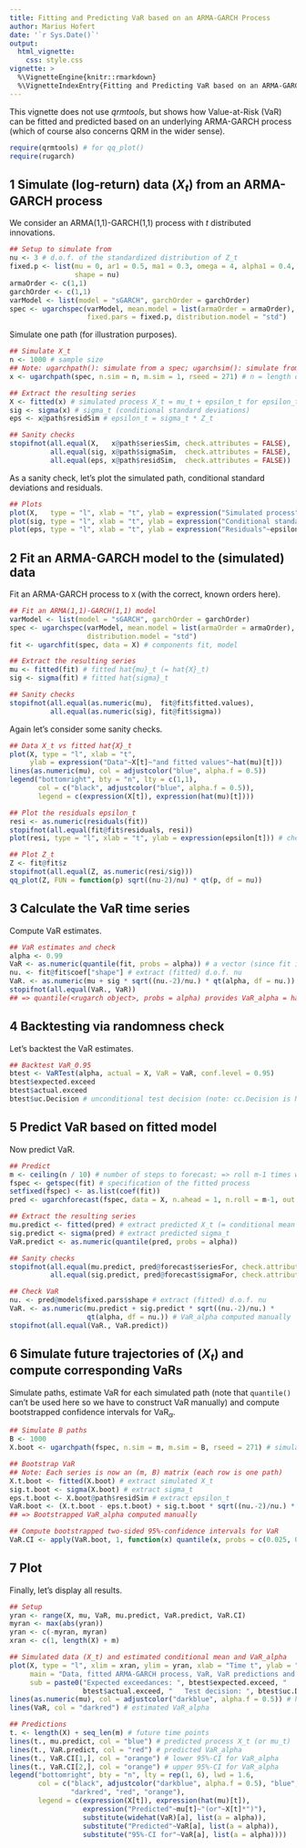 ```yaml
---
title: Fitting and Predicting VaR based on an ARMA-GARCH Process
author: Marius Hofert
date: '`r Sys.Date()`'
output:
  html_vignette:
    css: style.css
vignette: >
  %\VignetteEngine{knitr::rmarkdown}
  %\VignetteIndexEntry{Fitting and Predicting VaR based on an ARMA-GARCH Process}
---
```

This vignette does not use *qrmtools*, but shows how Value-at-Risk (VaR) can be
fitted and predicted based on an underlying ARMA-GARCH process (which of course
also concerns QRM in the wider sense).

```r
require(qrmtools) # for qq_plot()
require(rugarch)
```

## 1 Simulate (log-return) data $(X_t)$ from an ARMA-GARCH process

We consider an ARMA(1,1)-GARCH(1,1) process with $t$ distributed innovations.
```r
## Setup to simulate from
nu <- 3 # d.o.f. of the standardized distribution of Z_t
fixed.p <- list(mu = 0, ar1 = 0.5, ma1 = 0.3, omega = 4, alpha1 = 0.4, beta1 = 0.2,
                shape = nu)
armaOrder <- c(1,1)
garchOrder <- c(1,1)
varModel <- list(model = "sGARCH", garchOrder = garchOrder)
spec <- ugarchspec(varModel, mean.model = list(armaOrder = armaOrder),
                   fixed.pars = fixed.p, distribution.model = "std")
```

Simulate one path (for illustration purposes).
```r
## Simulate X_t
n <- 1000 # sample size
## Note: ugarchpath(): simulate from a spec; ugarchsim(): simulate from a fitted object
x <- ugarchpath(spec, n.sim = n, m.sim = 1, rseed = 271) # n = length of simulated path; m = number of paths

## Extract the resulting series
X <- fitted(x) # simulated process X_t = mu_t + epsilon_t for epsilon_t = sigma_t * Z_t
sig <- sigma(x) # sigma_t (conditional standard deviations)
eps <- x@path$residSim # epsilon_t = sigma_t * Z_t

## Sanity checks
stopifnot(all.equal(X,   x@path$seriesSim, check.attributes = FALSE),
          all.equal(sig, x@path$sigmaSim,  check.attributes = FALSE),
          all.equal(eps, x@path$residSim,  check.attributes = FALSE))
```

As a sanity check, let's plot the simulated path, conditional
standard deviations and residuals.
```r
## Plots
plot(X,   type = "l", xlab = "t", ylab = expression("Simulated process"~X[t]))
plot(sig, type = "l", xlab = "t", ylab = expression("Conditional standard deviation"~sigma[t]))
plot(eps, type = "l", xlab = "t", ylab = expression("Residuals"~epsilon[t]))
```


## 2 Fit an ARMA-GARCH model to the (simulated) data

Fit an ARMA-GARCH process to `X` (with the correct, known orders here).
```r
## Fit an ARMA(1,1)-GARCH(1,1) model
varModel <- list(model = "sGARCH", garchOrder = garchOrder)
spec <- ugarchspec(varModel, mean.model = list(armaOrder = armaOrder),
                   distribution.model = "std")
fit <- ugarchfit(spec, data = X) # components fit, model

## Extract the resulting series
mu <- fitted(fit) # fitted hat{mu}_t (= hat{X}_t)
sig <- sigma(fit) # fitted hat{sigma}_t

## Sanity checks
stopifnot(all.equal(as.numeric(mu),  fit@fit$fitted.values),
          all.equal(as.numeric(sig), fit@fit$sigma))
```

Again let's consider some sanity checks.
```r
## Data X_t vs fitted hat{X}_t
plot(X, type = "l", xlab = "t",
     ylab = expression("Data"~X[t]~"and fitted values"~hat(mu)[t]))
lines(as.numeric(mu), col = adjustcolor("blue", alpha.f = 0.5))
legend("bottomright", bty = "n", lty = c(1,1),
       col = c("black", adjustcolor("blue", alpha.f = 0.5)),
       legend = c(expression(X[t]), expression(hat(mu)[t])))

## Plot the residuals epsilon_t
resi <- as.numeric(residuals(fit))
stopifnot(all.equal(fit@fit$residuals, resi))
plot(resi, type = "l", xlab = "t", ylab = expression(epsilon[t])) # check residuals epsilon_t

## Plot Z_t
Z <- fit@fit$z
stopifnot(all.equal(Z, as.numeric(resi/sig)))
qq_plot(Z, FUN = function(p) sqrt((nu-2)/nu) * qt(p, df = nu))
```


## 3 Calculate the VaR time series

Compute VaR estimates.
```r
## VaR estimates and check
alpha <- 0.99
VaR <- as.numeric(quantile(fit, probs = alpha)) # a vector (since fit is a rugarch object)
nu. <- fit@fit$coef["shape"] # extract (fitted) d.o.f. nu
VaR. <- as.numeric(mu + sig * sqrt((nu.-2)/nu.) * qt(alpha, df = nu.)) # VaR_alpha computed manually
stopifnot(all.equal(VaR., VaR))
## => quantile(<rugarch object>, probs = alpha) provides VaR_alpha = hat{mu}_t + hat{sigma}_t * q_Z(alpha)
```


## 4 Backtesting via randomness check

Let's backtest the VaR estimates.
```r
## Backtest VaR_0.95
btest <- VaRTest(alpha, actual = X, VaR = VaR, conf.level = 0.95)
btest$expected.exceed
btest$actual.exceed
btest$uc.Decision # unconditional test decision (note: cc.Decision is NA here)
```


## 5 Predict VaR based on fitted model

Now predict VaR.
```r
## Predict
m <- ceiling(n / 10) # number of steps to forecast; => roll m-1 times with frequency 1
fspec <- getspec(fit) # specification of the fitted process
setfixed(fspec) <- as.list(coef(fit))
pred <- ugarchforecast(fspec, data = X, n.ahead = 1, n.roll = m-1, out.sample = m) # predict from the fitted process

## Extract the resulting series
mu.predict <- fitted(pred) # extract predicted X_t (= conditional mean mu_t; note: E[Z] = 0)
sig.predict <- sigma(pred) # extract predicted sigma_t
VaR.predict <- as.numeric(quantile(pred, probs = alpha))

## Sanity checks
stopifnot(all.equal(mu.predict, pred@forecast$seriesFor, check.attributes = FALSE),
          all.equal(sig.predict, pred@forecast$sigmaFor, check.attributes = FALSE)) # sanity check

## Check VaR
nu. <- pred@model$fixed.pars$shape # extract (fitted) d.o.f. nu
VaR. <- as.numeric(mu.predict + sig.predict * sqrt((nu.-2)/nu.) *
                   qt(alpha, df = nu.)) # VaR_alpha computed manually
stopifnot(all.equal(VaR., VaR.predict))
```


## 6 Simulate future trajectories of $(X_t)$ and compute corresponding VaRs

Simulate paths, estimate VaR for each simulated path (note that `quantile()` can't be used here so
we have to construct VaR manually) and compute bootstrapped confidence intervals for
$\mathrm{VaR}_\alpha$.
```r
## Simulate B paths
B <- 1000
X.boot <- ugarchpath(fspec, n.sim = m, m.sim = B, rseed = 271) # simulate future paths; components path, model, seed

## Bootstrap VaR
## Note: Each series is now an (m, B) matrix (each row is one path)
X.t.boot <- fitted(X.boot) # extract simulated X_t
sig.t.boot <- sigma(X.boot) # extract sigma_t
eps.t.boot <- X.boot@path$residSim # extract epsilon_t
VaR.boot <- (X.t.boot - eps.t.boot) + sig.t.boot * sqrt((nu.-2)/nu.) * qt(alpha, df = nu.) # (m, B) matrix
## => Bootstrapped VaR_alpha computed manually

## Compute bootstrapped two-sided 95%-confidence intervals for VaR
VaR.CI <- apply(VaR.boot, 1, function(x) quantile(x, probs = c(0.025, 0.975)))
```


## 7 Plot

Finally, let's display all results.
```r
## Setup
yran <- range(X, mu, VaR, mu.predict, VaR.predict, VaR.CI)
myran <- max(abs(yran))
yran <- c(-myran, myran)
xran <- c(1, length(X) + m)

## Simulated data (X_t) and estimated conditional mean and VaR_alpha
plot(X, type = "l", xlim = xran, ylim = yran, xlab = "Time t", ylab = "",
     main = "Data, fitted ARMA-GARCH process, VaR, VaR predictions and VaR CIs",
     sub = paste0("Expected exceedances: ", btest$expected.exceed, "   Actual exceedances: ",
                  btest$actual.exceed, "   Test decision: ", btest$uc.Decision))
lines(as.numeric(mu), col = adjustcolor("darkblue", alpha.f = 0.5)) # hat{\mu}_t
lines(VaR, col = "darkred") # estimated VaR_alpha

## Predictions
t. <- length(X) + seq_len(m) # future time points
lines(t., mu.predict, col = "blue") # predicted process X_t (or mu_t)
lines(t., VaR.predict, col = "red") # predicted VaR_alpha
lines(t., VaR.CI[1,], col = "orange") # lower 95%-CI for VaR_alpha
lines(t., VaR.CI[2,], col = "orange") # upper 95%-CI for VaR_alpha
legend("bottomright", bty = "n", lty = rep(1, 6), lwd = 1.6,
       col = c("black", adjustcolor("darkblue", alpha.f = 0.5), "blue",
               "darkred", "red", "orange"),
       legend = c(expression(X[t]), expression(hat(mu)[t]),
                  expression("Predicted"~mu[t]~"(or"~X[t]*")"),
                  substitute(widehat(VaR)[a], list(a = alpha)),
                  substitute("Predicted"~VaR[a], list(a = alpha)),
                  substitute("95%-CI for"~VaR[a], list(a = alpha))))
```